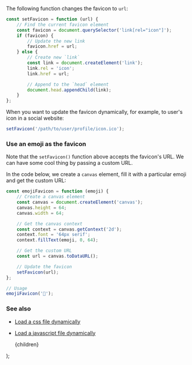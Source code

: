 
The following function changes the favicon to `url`:

```js
const setFavicon = function (url) {
    // Find the current favicon element
    const favicon = document.querySelector('link[rel="icon"]');
    if (favicon) {
        // Update the new link
        favicon.href = url;
    } else {
        // Create new `link`
        const link = document.createElement('link');
        link.rel = 'icon';
        link.href = url;

        // Append to the `head` element
        document.head.appendChild(link);
    }
};
```

When you want to update the favicon dynamically, for example, to user's icon in a social website:

```js
setFavicon('/path/to/user/profile/icon.ico');
```

### Use an emoji as the favicon

Note that the `setFavicon()` function above accepts the favicon's URL. We can have some cool thing by passing a custom URL.

In the code below, we create a `canvas` element, fill it with a particular emoji and get the custom URL:

```js
const emojiFavicon = function (emoji) {
    // Create a canvas element
    const canvas = document.createElement('canvas');
    canvas.height = 64;
    canvas.width = 64;

    // Get the canvas context
    const context = canvas.getContext('2d');
    context.font = '64px serif';
    context.fillText(emoji, 0, 64);

    // Get the custom URL
    const url = canvas.toDataURL();

    // Update the favicon
    setFavicon(url);
};

// Usage
emojiFavicon('🎉');
```

### See also

-   [Load a css file dynamically](/load-a-css-file-dynamically)
-   [Load a javascript file dynamically](/load-a-javascript-file-dynamically)

    <PostLayout keywords="" title="Change the website favicon">
        {children}
    </PostLayout>
);

